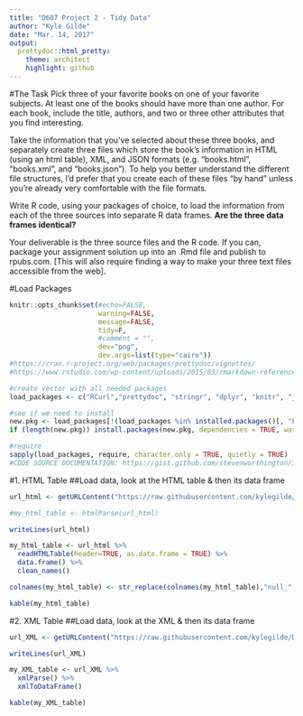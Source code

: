 ```yaml
---
title: "D607 Project 2 - Tidy Data"
author: "Kyle Gilde"
date: "Mar. 14, 2017"
output: 
  prettydoc::html_pretty:
    theme: architect
    highlight: github
---
```


#The Task
Pick three of your favorite books on one of your favorite subjects. At least one of the books should have more than one author. For each book, include the title, authors, and two or three other attributes that you find interesting.

Take the information that you've selected about these three books, and separately create three files which store the book's information in HTML (using an html table), XML, and JSON formats (e.g. "books.html", "books.xml", and "books.json"). To help you better understand the different file structures, I'd prefer that you create each of these files "by hand" unless you're already very comfortable with the file formats.

Write R code, using your packages of choice, to load the information from each of the three sources into separate R data frames. **Are the three data frames identical?**

Your deliverable is the three source files and the R code. If you can, package your assignment solution up into an .Rmd file and publish to rpubs.com. [This will also require finding a way to make your three text files accessible from the web].

#Load Packages
```r
knitr::opts_chunk$set(#echo=FALSE, 
                      warning=FALSE, 
                      message=FALSE,
                      tidy=F,
                      #comment = "",
                      dev="png", 
                      dev.args=list(type="cairo"))
#https://cran.r-project.org/web/packages/prettydoc/vignettes/
#https://www.rstudio.com/wp-content/uploads/2015/03/rmarkdown-reference.pdf

#create vector with all needed packages
load_packages <- c("RCurl","prettydoc", "stringr", "dplyr", "knitr", "janitor", "XML")

#see if we need to install 
new.pkg <- load_packages[!(load_packages %in% installed.packages()[, "Package"])]
if (length(new.pkg)) install.packages(new.pkg, dependencies = TRUE, warn.conflicts = FALSE)

#require
sapply(load_packages, require, character.only = TRUE, quietly = TRUE)
#CODE SOURCE DOCUMENTATION: https://gist.github.com/stevenworthington/3178163
```

#1. HTML Table 
##Load data, look at the HTML table & then its data frame
```r
url_html <- getURLContent("https://raw.githubusercontent.com/kylegilde/D607-Data-Acquistion/master/data-sets/books/books.html")

#my_html_table <- htmlParse(url_html)

writeLines(url_html)

my_html_table <- url_html %>% 
  readHTMLTable(header=TRUE, as.data.frame = TRUE) %>% 
  data.frame() %>% 
  clean_names() 

colnames(my_html_table) <- str_replace(colnames(my_html_table),"null_", "")

kable(my_html_table)
```

#2. XML Table 
##Load data, look at the XML & then its data frame
```r

url_XML <- getURLContent("https://raw.githubusercontent.com/kylegilde/D607-Data-Acquistion/master/data-sets/books/books2.xml")

writeLines(url_XML)

my_XML_table <- url_XML %>% 
  xmlParse() %>% 
  xmlToDataFrame()

kable(my_XML_table)

```



